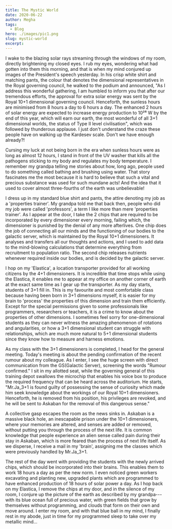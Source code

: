 ```yaml
---
title: The Mystic World
date: 2020-06-22
author: Megha
tags:
  - Blog
hero: ./images/pic1.png
slug: mystic-world
excerpt:
---
```


I wake to the blazing solar rays streaming through the windows of my
room, directly brightening my closed eyes. I rub my eyes, wondering what
had gotten into them this morning, and that is when my mind conjured up
images of the President's speech yesterday. In his crisp white shirt
and matching pants, the colour that denotes the dimensional
representatives in the Royal governing council, he walked to the podium
and announced, "As I address this wonderful gathering, I am humbled to
inform you that after our tremendous efforts, the approval for extra
solar energy was sent by the Royal 10+1 dimensional governing council.
Henceforth, the sunless hours are minimised from 8 hours a day to 6
hours a day. The enhanced 2 hours of solar energy are expected to
increase energy production to 10²⁶ W by the end of this year, which will
earn our earth, the most wonderful of all 3+1 dimensional worlds, the
status of Type II level civilisation", which was followed by thunderous
applause. I just don't understand the craze these people have on
walking up the Kardesev scale. Don't we have enough already?!

Cursing my luck at not being born in the era when sunless hours were as
long as almost 12 hours, I stand in front of the UV washer that kills
all the pathogens sticking to my body and regulates my body temperature.
I remember my grandpa telling me stories about how, long ago, people
used to do something called bathing and brushing using water. That story
fascinates me the most because it is hard to believe that such a vital
and precious substance was used for such mundane acts! And the idea that
it used to cover almost three-fourths of the earth was unbelievable!

I dress up in my standard blue shirt and pants, the attire denoting my
job as a 'properties trainer'. My grandpa told me that back then,
people who did my job were called 'professors', a term I like more
than mere 'properties trainer'. As I appear at the door, I take the 2
chips that are required to be incorporated by every dimensioner every
morning, failing which, the dimensioner is punished by the denial of any
more afterlives. One chip does the job of connecting all our minds and
the functioning of our bodies to the galactic server, which is
maintained by the Royal 10+1 dimensioners. It analyses and transfers all
our thoughts and actions, and I used to add data to the mind-blowing
calculations that determine everything from recruitment to population
ratio. The second chip releases nutrients whenever required inside our
bodies, and is decided by the galactic server.

I hop on my 'Elastica', a location transporter provided for all
working citizens by the 4+1 dimensioners. It is incredible that time
stops while using the Elastica, it enables me to appear at my office on
another corner of earth at the exact same time as I gear up the
transporter. As my day starts, students of 3+1 fill in. This is my
favourite and most comfortable class because having been born in 3+1
dimensions myself, it is easier for my brain to 'process' the
properties of this dimension and train them efficiently. Except for the
special permissions given to some professionals like programmers,
researchers or teachers, it is a crime to know about the properties of
other dimensions. I sometimes feel sorry for one-dimensional students as
they can never witness the amazing phenomenon of rotations and
angularities, or how a 3+1 dimensional student can struggle with
relationships, which are much more natural to 5+1 dimensional students
since they know how to measure and harness emotions.

As my class with the 3+1 dimensioners is completed, I head for the
general meeting. Today's meeting is about the pending confirmation of
the recent rumour about my colleague. As I enter, I see the huge screen
with direct communication from the GS(Galactic Server), screening the
words "Rumour confirmed." I sit in my allotted seat, while the
governing general of this training depot swallows the microchip that
enables his voice box to produce the required frequency that can be
heard across the auditorium. He starts, "Mr.Ja\_3+1 is found guilty of
possessing the sense of curiosity which made him seek knowledge about
the workings of our Royal 10+1 dimensioners. Henceforth, he is removed
from his position, his privileges are revoked, and he will be sent to
Askaban for the removal of this dangerous sense."

A collective gasp escapes the room as the news sinks in. Askaban is a
massive black hole, an inescapable prison under the 10+1 dimensioners,
where your memories are altered, and senses are added or removed,
without putting you through the process of the next life. It is common
knowledge that people experience an alien sense called pain during their
stay in Askaban, which is more feared than the process of next life
itself. As we disperse, I receive a mail in my 'brain', assigning me
the classes which were previously handled by Mr.Ja\_3+1.

The rest of the day went with providing the students with the newly
arrived chips, which should be incorporated into their brains. This
enables them to work 18 hours a day as per the new norm. I even noticed
green workers excavating and planting new, upgraded plants which are
programmed to have enhanced production of 18 hours of solar power a day.
As I hop back on my Elastica, I remove the chips at my door, and in the
silence of my room, I conjure up the picture of the earth as described
by my grandpa--- with its blue ocean full of precious water, with green
fields that grow by themselves without programming, and clouds that form
on their own and move around. I enter my room, and with that blue ball
in my mind, I finally rest in my abode, just in time for my programmed
sleep to take over my metallic mind\...
